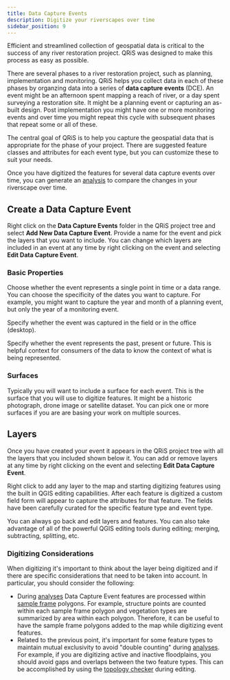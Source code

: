 ```yaml
---
title: Data Capture Events
description: Digitize your riverscapes over time
sidebar_position: 9
---
```


Efficient and streamlined collection of geospatial data is critical to the success of any river restoration project. QRiS was designed to make this process as easy as possible. 

There are several phases to a river restoration project, such as planning, implementation and monitoring. QRiS helps you collect data in each of these phases by organzing data into a series of **data capture events** (DCE). An event might be an afternoon spent mapping a reach of river, or a day spent surveying a restoration site. It might be a planning event or capturing an as-built design. Post implementation you might have one or more monitoring events and over time you might repeat this cycle with subsequent phases that repeat some or all of these.

The central goal of QRiS is to help you capture the geospatial data that is appropriate for the phase of your project. There are suggested feature classes and attributes for each event type, but you can customize these to suit your needs.

Once you have digitized the features for several data capture events over time, you can generate an [analysis](../analyses) to compare the changes in your riverscape over time.

## Create a Data Capture Event

Right click on the **Data Capture Events** folder in the QRiS project tree and select **Add New Data Capture Event**. Provide a name for the event and pick the layers that you want to include. You can change which layers are included in an event at any time by right clicking on the event and selecting **Edit Data Capture Event**.

### Basic Properties

Choose whether the event represents a single point in time or a data range. You can choose the specificity of the dates you want to capture. For example, you might want to capture the year and month of a planning event, but only the year of a monitoring event. 

Specify whether the event was captured in the field or in the office (desktop).

Specify whether the event represents the past, present or future. This is helpful context for consumers of the data to know the context of what is being represented.

### Surfaces

Typically you will want to include a surface for each event. This is the surface that you will use to digitize features. It might be a historic photograph, drone image or satellite dataset. You can pick one or more surfaces if you are are basing your work on multiple sources.

## Layers

Once you have created your event it appears in the QRiS project tree with all the layers that you included shown below it. You can add or remove layers at any time by right clicking on the event and selecting **Edit Data Capture Event**.

Right click to add any layer to the map and starting digitizing features using the built in QGIS editing capabilities. After each feature is digitized a custom field form will appear to capture the attributes for that feature. The fields have been carefully curated for the specific feature type and event type.

You can always go back and edit layers and features. You can also take advantage of all of the powerful QGIS editing tools during editing; merging, subtracting, splitting, etc.

### Digitizing Considerations

When digitizing it's important to think about the  layer being digitized and if there are specific considerations that need to be taken into account. In particular, you should consider the following:

- During [analyses](../analyses) Data Capture Event features are processed within [sample frame](../sample-frames) polygons. For example, structure points are counted within each sample frame polygon and vegetation types are summarized by area within each polygon. Therefore, it can be useful to have the sample frame polygons added to the map while digitizing event features.
- Related to the previous point, it's important for some feature types to maintain mutual exclusivity to avoid "double counting" during [analyses](../analyses). For example, if you are digitizing active and inactive floodplains, you should avoid gaps and overlaps between the two feature types. This can be accomplished by using the [topology checker](https://docs.qgis.org/3.40/en/docs/user_manual/plugins/core_plugins/plugins_topology_checker.html) during editing.
